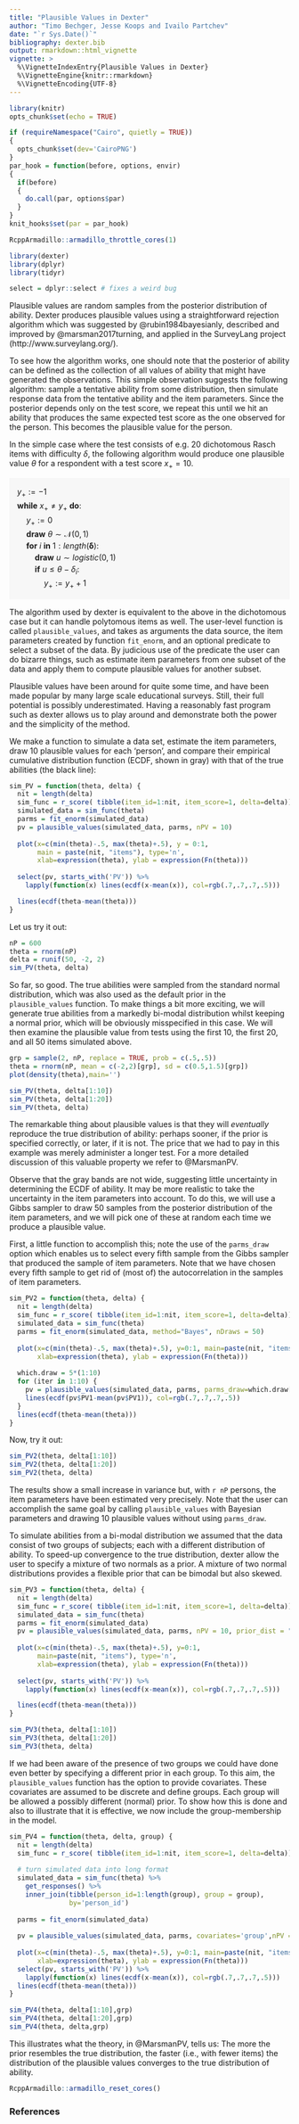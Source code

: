 ```yaml
---
title: "Plausible Values in Dexter"
author: "Timo Bechger, Jesse Koops and Ivailo Partchev"
date: "`r Sys.Date()`"
bibliography: dexter.bib
output: rmarkdown::html_vignette
vignette: >
  %\VignetteIndexEntry{Plausible Values in Dexter}
  %\VignetteEngine{knitr::rmarkdown}
  %\VignetteEncoding{UTF-8}
---
```


<style>
img{ border:none;}
</style>

```r
library(knitr)
opts_chunk$set(echo = TRUE)

if (requireNamespace("Cairo", quietly = TRUE)) 
{
  opts_chunk$set(dev='CairoPNG')
}
par_hook = function(before, options, envir)
{
  if(before)
  {
    do.call(par, options$par)
  }
}
knit_hooks$set(par = par_hook)

RcppArmadillo::armadillo_throttle_cores(1)

library(dexter)
library(dplyr)
library(tidyr)

select = dplyr::select # fixes a weird bug
```


Plausible values are random samples from the posterior distribution of ability. Dexter produces plausible values using a straightforward rejection algorithm which was suggested by @rubin1984bayesianly, described and improved by @marsman2017turning, and applied in the SurveyLang project (http://www.surveylang.org/). 

To see how the algorithm works, one should note that the posterior of ability can be defined as the collection of all values of ability that might have generated the observations. This simple observation suggests the following algorithm: sample a tentative ability from some distribution, then simulate response data from the tentative ability and the item parameters. Since the posterior depends only on the test score, we repeat this until we hit an ability that produces the same expected test score as the one observed for the person. This becomes the plausible value for the person.  

In the simple case where the test consists of e.g. 20 dichotomous Rasch items with difficulty $\delta$, the following algorithm would produce one plausible value $\theta$ for a respondent with a test score $x_+=10$.


<p style="background-color:#f7f7f7;line-height:1.5;padding:1em;">
$y_+:=-1$<br/>
$\mathbf{while}\ x_+ \neq y_+\ \mathbf{do}:$<br/>
$\quad y_+:=0$<br/>
$\quad \mathbf{draw}\ \theta \sim \mathcal{N}(0,1)$<br/>
$\quad \mathbf{for}\ i \ \mathbf{in}\ 1:length(\mathbf{\delta}):$<br/>
$\qquad \mathbf{draw}\ u \sim logistic(0,1)$<br/>
$\qquad \mathbf{if}\ u \le \theta-\delta_i:$<br/>
$\qquad \quad y_+ := y_+ + 1$
</p>


The algorithm used by dexter is equivalent to the above in the dichotomous case but it can handle polytomous items as well. The user-level function is called `plausible_values`, and takes as arguments the data source, the item parameters created by function `fit_enorm`, and an optional predicate to select a subset of the data. By judicious use of the predicate the user can do bizarre things, such as estimate item parameters from one subset of the data and apply them to compute plausible values for another subset.

Plausible values have been around for quite some time, and have been made popular by many large scale educational surveys. Still, their full potential is possibly underestimated. Having a reasonably fast program such as dexter allows us to play around and demonstrate both the power and the simplicity of the method.


We make a function to simulate a data set, estimate the item parameters, draw 10 plausible values for each 'person', and compare their empirical cumulative distribution function (ECDF, shown in gray) with that of the true abilities (the black line):

```r
sim_PV = function(theta, delta) {
  nit = length(delta)
  sim_func = r_score( tibble(item_id=1:nit, item_score=1, delta=delta))
  simulated_data = sim_func(theta)
  parms = fit_enorm(simulated_data)
  pv = plausible_values(simulated_data, parms, nPV = 10)
  
  plot(x=c(min(theta)-.5, max(theta)+.5), y = 0:1, 
       main = paste(nit, "items"), type='n',
       xlab=expression(theta), ylab = expression(Fn(theta)))
  
  select(pv, starts_with('PV')) %>%
    lapply(function(x) lines(ecdf(x-mean(x)), col=rgb(.7,.7,.7,.5)))

  lines(ecdf(theta-mean(theta)))
}
```  

Let us try it out:

```r
nP = 600
theta = rnorm(nP)
delta = runif(50, -2, 2)
sim_PV(theta, delta)
```

So far, so good. The true abilities were sampled from the standard normal distribution, which was also used as the default prior in the `plausible_values` function. To make things a bit more exciting, we will generate true abilities from a markedly bi-modal distribution whilst keeping a normal prior, which will be obviously misspecified in this case. We will then examine the plausible value from tests using the first 10, the first 20, and all 50 items simulated above.

```r
grp = sample(2, nP, replace = TRUE, prob = c(.5,.5))
theta = rnorm(nP, mean = c(-2,2)[grp], sd = c(0.5,1.5)[grp])
plot(density(theta),main='')
```

```r
sim_PV(theta, delta[1:10])
sim_PV(theta, delta[1:20])
sim_PV(theta, delta)
```

The remarkable thing about plausible values is that they will _eventually_ reproduce the true distribution of ability: perhaps sooner, if the prior is specified correctly, or later, if it is not. The price that we had to pay in this example was merely administer a longer test. For a more detailed discussion of this valuable property we refer to @MarsmanPV.  

Observe that the gray bands are not wide, suggesting little uncertainty in determining the ECDF of ability. It may be more realistic to take the uncertainty in the item parameters into account. To do this, we will use a Gibbs sampler to draw 50 samples from the posterior distribution of the item parameters, and we will pick one of these at random each time we produce a plausible value. 

First, a little function to accomplish this; note the use of the `parms_draw` option which enables us to select every fifth sample from
the Gibbs sampler that produced the sample of item parameters. Note that we have chosen every fifth sample to get rid of (most of) the autocorrelation in the samples of item parameters.

```r
sim_PV2 = function(theta, delta) {
  nit = length(delta)
  sim_func = r_score( tibble(item_id=1:nit, item_score=1, delta=delta))
  simulated_data = sim_func(theta)
  parms = fit_enorm(simulated_data, method="Bayes", nDraws = 50)
  
  plot(x=c(min(theta)-.5, max(theta)+.5), y=0:1, main=paste(nit, "items"), type='n',
       xlab=expression(theta), ylab = expression(Fn(theta)))
  
  which.draw = 5*(1:10)
  for (iter in 1:10) {
    pv = plausible_values(simulated_data, parms, parms_draw=which.draw[iter])
    lines(ecdf(pv$PV1-mean(pv$PV1)), col=rgb(.7,.7,.7,.5))
  }
  lines(ecdf(theta-mean(theta)))
}
```

Now, try it out:

```r
sim_PV2(theta, delta[1:10])
sim_PV2(theta, delta[1:20])
sim_PV2(theta, delta)
```

The results show a small increase in variance but, with `r nP` persons, the item parameters have been estimated very precisely. Note that the user can accomplish the same goal by calling `plausible_values` with Bayesian parameters and drawing 10 plausible values without using `parms_draw`.

To simulate abilities from a bi-modal distribution we assumed that the data consist of two groups of subjects; each with a different distribution of ability. To speed-up convergence to the true distribution, dexter allow the user to specify a mixture of two normals as a prior. A mixture of two normal distributions provides a flexible prior that can be bimodal but also skewed. 

```r
sim_PV3 = function(theta, delta) {
  nit = length(delta)
  sim_func = r_score( tibble(item_id=1:nit, item_score=1, delta=delta))
  simulated_data = sim_func(theta)
  parms = fit_enorm(simulated_data)
  pv = plausible_values(simulated_data, parms, nPV = 10, prior_dist = "mixture")
  
  plot(x=c(min(theta)-.5, max(theta)+.5), y=0:1, 
       main=paste(nit, "items"), type='n',
       xlab=expression(theta), ylab = expression(Fn(theta)))
  
  select(pv, starts_with('PV')) %>%
    lapply(function(x) lines(ecdf(x-mean(x)), col=rgb(.7,.7,.7,.5)))

  lines(ecdf(theta-mean(theta)))
}

sim_PV3(theta, delta[1:10])
sim_PV3(theta, delta[1:20])
sim_PV3(theta, delta)
```


If we had been aware of the presence of two groups we could have done even better by specifying a different prior in each group. To this aim, the `plausible_values` function has the option to provide covariates. These covariates are assumed to be discrete and define groups. Each group will be allowed a possibly different (normal) prior. To show how this is done and also to illustrate that it is effective, we now include the group-membership in the model.

```r

sim_PV4 = function(theta, delta, group) {
  nit = length(delta)
  sim_func = r_score( tibble(item_id=1:nit, item_score=1, delta=delta))
  
  # turn simulated data into long format
  simulated_data = sim_func(theta) %>%
    get_responses() %>%
    inner_join(tibble(person_id=1:length(group), group = group), 
               by='person_id')
  
  parms = fit_enorm(simulated_data)
  
  pv = plausible_values(simulated_data, parms, covariates='group',nPV = 10)
  
  plot(x=c(min(theta)-.5, max(theta)+.5), y=0:1, main=paste(nit, "items"), type='n',
       xlab=expression(theta), ylab = expression(Fn(theta)))
  select(pv, starts_with('PV')) %>%
    lapply(function(x) lines(ecdf(x-mean(x)), col=rgb(.7,.7,.7,.5)))
  lines(ecdf(theta-mean(theta)))
}

sim_PV4(theta, delta[1:10],grp)
sim_PV4(theta, delta[1:20],grp)
sim_PV4(theta, delta,grp)

```

This illustrates what the theory, in @MarsmanPV, tells us: The more the prior resembles the true distribution, the faster (i.e., with fewer items) the distribution of the plausible values converges to the true distribution of ability.  


```r
RcppArmadillo::armadillo_reset_cores()
```

### References




